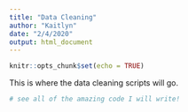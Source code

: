 ```yaml
---
title: "Data Cleaning"
author: "Kaitlyn"
date: "2/4/2020"
output: html_document
---
```


```r
knitr::opts_chunk$set(echo = TRUE)
```

This is where the data cleaning scripts will go.

```r
# see all of the amazing code I will write!
```

